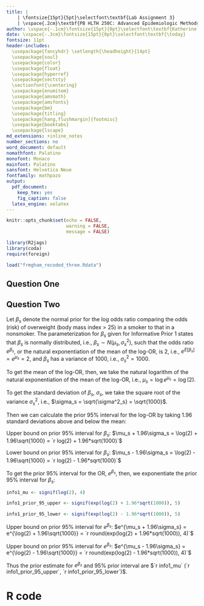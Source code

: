 ```yaml
---
title: |
    | \fontsize{15pt}{5pt}\selectfont\textbf{Lab Assignment 3}
    | \vspace{.2cm}\textbf{PB HLTH 250C: Advanced Epidemiologic Methods}
author: \vspace{-.1cm}\fontsize{15pt}{0pt}\selectfont\textbf{Katherine Rose Wolf}
date: \vspace{-.3cm}\fontsize{15pt}{0pt}\selectfont\textbf{\today}
fontsize: 11pt
header-includes: 
  \usepackage{fancyhdr} \setlength{\headheight}{14pt}
  \usepackage{soul}
  \usepackage{color}
  \usepackage{float}
  \usepackage{hyperref}
  \usepackage{sectsty} 
  \sectionfont{\centering}
  \usepackage{enumitem}
  \usepackage{amsmath}
  \usepackage{amsfonts}
  \usepackage{bm}
  \usepackage{titling}
  \usepackage[hang,flushmargin]{footmisc} 
  \usepackage{booktabs}
  \usepackage{lscape}
md_extensions: +inline_notes
number_sections: no
word_document: default
nomathfont: Palatino
monofont: Monaco
mainfont: Palatino
sansfont: Helvetica Neue
fontfamily: mathpazo
output: 
  pdf_document: 
    keep_tex: yes
    fig_caption: false
  latex_engine: xelatex
---
```


```r

knitr::opts_chunk$set(echo = FALSE, 
                      warning = FALSE, 
                      message = FALSE)

```


```r

library(R2jags)
library(coda)
require(foreign)

load("frmgham_recoded_three.Rdata")

```


## Question One

\textbf{Using the R code provided, complete Table 1 using the posterior samples of the odds ratios. \textit{(20 points)}}


\begin{landscape}
\begin{table}
\begin{minipage}{\textwidth}
\caption{Posterior median and 95\% credible intervals for odds ratios from logistic regression model of overweight status on smoking, controlling for age, sex, and education level.}
\begin{tabular}{llll}
\hline
  Variable & Vague prior & Informative Prior 1\footnote{Prior mean for OR of current smoking = 2, prior variance = 1000.} & Informative Prior 2\footnote{Prior mean for OR of current smoking = 2, prior variance = 0.08.} \\
  \cline{2-4}
Current smoker (versus not)  &       &       & \\
Age (per year increase) &       &      & \\
Male sex (versus female) &       &      & \\
High school education (versus < high school education) &       &      & \\
Some college (versus < high school education) &       &      & \\
College plus (versus < high school education) &       &      & \\
\hline
\end{tabular}
\end{minipage}
\end{table}

\end{landscape}

\pagebreak

## Question Two

\textbf{Using the parameterization for Informative Prior 1, calculate the prior 95\% interval for the smoking OR. \textit{Hint: Calculate the interval on the scale of the log-OR ($\beta$) and transform the limits.} In \textit{one or two sentences} describe how this compares to the prior interval for Informative Prior 2 stated in the instructions above. \textit{(10 points)}}

Let $\beta_s$ denote the normal prior for the log odds ratio comparing the odds (risk) of overweight (body mass index > 25) in a smoker to that in a nonsmoker. The parameterization for $\beta_s$ given for Informative Prior 1 states that $\beta_s$ is normally distributed, i.e., $\beta_s \sim N(\mu_s, \sigma^2_s)$, such that the odds ratio $e^{\beta_s}$, or the natural exponentiation of the mean of the log-OR, is 2, i.e., $e^{E[\beta_s]} = e^{\mu_s} = 2$, and $\beta_s$ has a variance of 1000, i.e., $\sigma^2_s = 1000$.

To get the mean of the log-OR, then, we take the natural logarithm of the natural exponentiation of the mean of the log-OR, i.e., $\mu_s = \log{e^{\mu_{s}}} = \log(2)$.

To get the standard deviation of $\beta_s$, $\sigma_s$, we take the square root of the variance $\sigma^2_s$, i.e., $\sigma_s = \sqrt{\sigma^2_s} = \sqrt{1000}$.

Then we can calculate the prior 95\% interval for the log-OR by taking 1.96 standard deviations above and below the mean:

Upper bound on prior 95\% interval for $\beta_s$: $\mu_s + 1.96\sigma_s = \log(2) + 1.96\sqrt{1000} = `r log(2) + 1.96*sqrt(1000)`$

Lower bound on prior 95\% interval for $\beta_s$: $\mu_s - 1.96\sigma_s = \log(2) - 1.96\sqrt{1000} = `r log(2) - 1.96*sqrt(1000)`$

To get the prior 95\% interval for the OR, $e^{\beta_s}$, then, we exponentiate the prior 95\% interval for $\beta_s$: 

```r

info1_mu <- signif(log(2), 4)

info1_prior_95_upper <- signif(exp(log(2) + 1.96*sqrt(1000)), 5)

info1_prior_95_lower <- signif(exp(log(2) - 1.96*sqrt(1000)), 5)


```


Upper bound on prior 95\% interval for $e^{\beta_s}$: $e^{\mu_s + 1.96\sigma_s} = e^{\log(2) + 1.96\sqrt{1000}} = `r round(exp(log(2) + 1.96*sqrt(1000)), 4)`$

Upper bound on prior 95\% interval for $e^{\beta_s}$: $e^{\mu_s - 1.96\sigma_s} = e^{\log(2) - 1.96\sqrt{1000}} = `r round(exp(log(2) - 1.96*sqrt(1000)), 4)`$

Thus the prior estimate for $e^{\beta_s}$ and 95\% prior interval are $`r info1_mu` (`r info1_prior_95_upper`, `r info1_prior_95_lower`)$.

\pagebreak

# R code

```r

```


